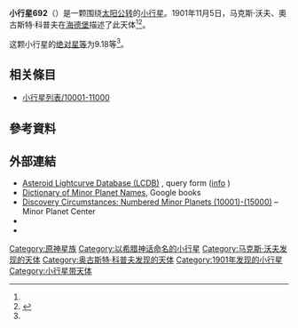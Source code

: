 {{Infobox planet
 | minorplanet     = yes
 | name            = 692 Hippodamia
 | background      = #D6D6D6
 | image = 
 | image_size      = 
 | caption         =
 | discovery_ref   =  <ref name="MPC-object" />
 | discoverer      = [[马克斯·沃夫、奧古斯特·科普夫|马克斯·沃夫、奧古斯特·科普夫]]
 | discovery_site  = [[海德堡|海德堡]]
 | discovered      = 1901年11月5日
 | mpc_name        = 692 Hippodamia
 | alt_names       = 692 Hippodamia
 | pronounced      = 
 | named_after     = <ref name="MPC-object" />
 | mp_category     = [[主帶小行星|主帶小行星]] <ref name="MPC-object" /><ref name="jpldata" />
 | orbit_ref       = <ref name="a">[http://ssd.jpl.nasa.gov/sbdb.cgi?sstr=692 692] {{Wayback|url=http://ssd.jpl.nasa.gov/sbdb.cgi?sstr=692 |date=20210718163739 }}，小行星數據庫瀏覽器（JPL Small-Body Database Browser）－[[美国国家航空航天局|美国国家航空航天局]]喷气推进实验室</ref>
 | epoch           = 2018-03-23.0（[[儒略日|JD]] 2458200.5）
 | uncertainty     = 0
 | observation_arc = 
 | aphelion = {{convert|3.957|AU|km|3|abbr=on|lk=out}}
 | perihelion      = {{convert|2.8125034|AU|km|3|abbr=on}}
 | semimajor       = 3.3848643
 | eccentricity    = 0.1690942
 | period          = 6.23[[儒略年|yr]]
 | mean_anomaly    = 242.36323[[度|°]]
 | mean_motion     = {{Deg2DMS|0.15826760|sup=ms}} / day
 | inclination     = 26.07638
 | asc_node        = 63.47385°
 | arg_peri        = 54.20085
 | mean_diameter   = 
 | rotation        = 
 | albedo          =
 | spectral_type   =
 | abs_magnitude   = 9.18<ref name="jpldata" />
}}
'''小行星692'''（{{lang-en|692 Hippodamia}}）是一颗围绕[[太阳|太阳]][[公转|公转]]的[[小行星|小行星]]。1901年11月5日，马克斯·沃夫、奧古斯特·科普夫在[[海德堡|海德堡]]描述了此天体<ref name="a" /><ref>{{cite news|title=小行星列表|url=http://cfa-www.harvard.edu/iau/lists/NumberedMPs.txt|accessdate=2018-10-19|newspaper=哈佛大学|archive-date=2008-05-17|archive-url=https://web.archive.org/web/20080517010638/http://cfa-www.harvard.edu/iau/lists/NumberedMPs.txt|dead-url=no}}</ref>。

这颗小行星的[[绝对星等|绝对星等]]为9.18等<ref name="a" />。

== 相关條目 ==
*[[小行星列表/10001-11000|小行星列表/10001-11000]]

== 參考資料 ==
{{reflist|refs=

<ref name="jpldata">{{cite web
 |type         = 2018-01-26 last obs.
 |title        = JPL Small-Body Database Browser:692 Hippodamia-692 Hippodamia
 |url          = https://ssd.jpl.nasa.gov/sbdb.cgi?sstr=692
 |publisher    = [[Jet_Propulsion_Laboratory|Jet Propulsion Laboratory]]
 |accessdate   = 28 March 2018
 |archive-date = 2021-07-18
 |archive-url  = https://web.archive.org/web/20210718163739/https://ssd.jpl.nasa.gov/sbdb.cgi?sstr=692
 |dead-url     = no
}}</ref>

<ref name="MPC-object">{{cite web
  |title      = 692 Hippodamia
  |work      = Minor Planet Center
  |url      = https://www.minorplanetcenter.net/db_search/show_object?object_id=692
  |accessdate      = 28 March 2018
  |archive-date      = 2016-03-04
  |archive-url      = https://web.archive.org/web/20160304115817/http://minorplanetcenter.net/db_search/show_object?object_id=692
  |dead-url      = no
  }}</ref>

}}

==  外部連結 ==
* [http://www.minorplanet.info/PHP/lcdbsummaryquery.php Asteroid Lightcurve Database (LCDB)] {{Wayback|url=http://www.minorplanet.info/PHP/lcdbsummaryquery.php |date=20171210173955 }}, query form ([http://www.minorplanet.info/lightcurvedatabase.html info] {{Wayback|url=http://www.minorplanet.info/lightcurvedatabase.html |date=20171216050541 }})
* [https://books.google.com/books?id=aeAg1X7afOoC&pg Dictionary of Minor Planet Names], Google books
* [http://www.minorplanetcenter.net/iau/lists/NumberedMPs010001.html Discovery Circumstances: Numbered Minor Planets (10001)-(15000)] {{Wayback|url=http://www.minorplanetcenter.net/iau/lists/NumberedMPs010001.html |date=20180612162317 }} – Minor Planet Center
* {{AstDys|692}}
* {{JPL small body}}

{{Minor Planet Number|[[小行星691|小行星691]]|[[小行星693|小行星693]]}}
{{小天体}}

{{DEFAULTSORT:Hippodamia}}
[[Category:原神星族|Category:原神星族]]
[[Category:以希腊神话命名的小行星|Category:以希腊神话命名的小行星]]
[[Category:马克斯·沃夫发现的天体|Category:马克斯·沃夫发现的天体]]
[[Category:奥古斯特·科普夫发现的天体|Category:奥古斯特·科普夫发现的天体]]
[[Category:1901年发现的小行星|Category:1901年发现的小行星]]
[[Category:小行星带天体|Category:小行星带天体]]


{{beltasteroid-stub}}